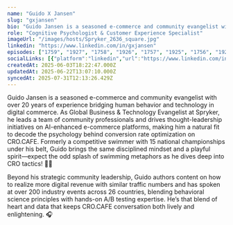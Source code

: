 ```yaml
---
name: "Guido X Jansen"
slug: "gxjansen"
bio: "Guido Jansen is a seasoned e-commerce and community evangelist with over 20 years of experience bridging human behavior and technology in digital commerce. As Global Business & Technology Evangelist at Spryker, he leads a team of community professionals and drives thought-leadership initiatives on AI-enhanced e-commerce platforms, making him a natural fit to decode the psychology behind conversion rate optimization on CRO.CAFE. Formerly a competitive swimmer with 15 national championships under his belt, Guido brings the same disciplined mindset and a playful spirit—expect the odd splash of swimming metaphors as he dives deep into CRO tactics! 🏊‍♂️\n\nBeyond his strategic community leadership, Guido authors content on how to realize more digital revenue with similar traffic numbers and has spoken at over 200 industry events across 26 countries, blending behavioral science principles with hands-on A/B testing expertise. He’s that blend of heart and data that keeps CRO.CAFE conversation both lively and enlightening. 🎧"
role: "Cognitive Psychologist & Customer Experience Specialist"
imageUrl: "/images/hosts/Spryker_2636_square.jpg"
linkedin: "https://www.linkedin.com/in/gxjansen"
episodes: ["1759", "1927", "1758", "1926", "1757", "1925", "1756", "1924", "1755", "1923", "1754", "1922", "1753", "1921", "1752", "1920", "1751", "1919", "1750", "1918", "1917", "1749", "1916", "1748", "1915"]
socialLinks: [{"platform":"linkedin","url":"https://www.linkedin.com/in/gxjansen"}]
createdAt: 2025-06-03T18:22:47.000Z
updatedAt: 2025-06-22T13:07:10.000Z
syncedAt: 2025-07-31T12:13:26.429Z
---
```


Guido Jansen is a seasoned e-commerce and community evangelist with over 20 years of experience bridging human behavior and technology in digital commerce. As Global Business & Technology Evangelist at Spryker, he leads a team of community professionals and drives thought-leadership initiatives on AI-enhanced e-commerce platforms, making him a natural fit to decode the psychology behind conversion rate optimization on CRO.CAFE. Formerly a competitive swimmer with 15 national championships under his belt, Guido brings the same disciplined mindset and a playful spirit—expect the odd splash of swimming metaphors as he dives deep into CRO tactics! 🏊‍♂️

Beyond his strategic community leadership, Guido authors content on how to realize more digital revenue with similar traffic numbers and has spoken at over 200 industry events across 26 countries, blending behavioral science principles with hands-on A/B testing expertise. He’s that blend of heart and data that keeps CRO.CAFE conversation both lively and enlightening. 🎧